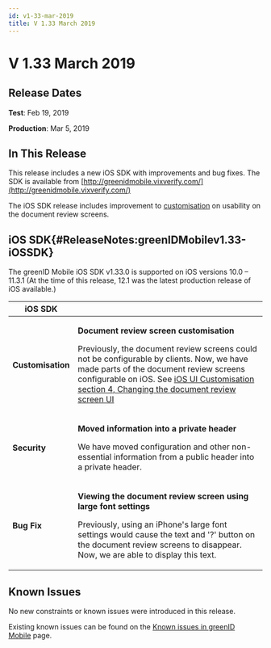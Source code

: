 ```yaml
---
id: v1-33-mar-2019
title: V 1.33 March 2019
---
```


# V 1.33 March 2019

## Release Dates

**Test**: Feb 19, 2019

**Production**: Mar 5, 2019

## In This Release

This release includes a new iOS SDK with improvements and bug fixes. The SDK is available from [http://greenidmobile.vixverify.com/](http://greenidmobile.vixverify.com/)

The iOS SDK release includes improvement to [customisation](https://vixverify.atlassian.net/wiki/spaces/GREEN/pages/336101657/iOS+UI+Customisation) on usability on the document review screens.

## iOS SDK{#ReleaseNotes:greenIDMobilev1.33-iOSSDK}

The greenID Mobile iOS SDK v1.33.0 is supported on iOS versions 10.0 – 11.3.1 (At the time of this release, 12.1 was the latest production release of iOS available.)

| **iOS SDK**       |                                                                                                                                                                                                                                                                                                                                                                                                                                             |
| ----------------- | ------------------------------------------------------------------------------------------------------------------------------------------------------------------------------------------------------------------------------------------------------------------------------------------------------------------------------------------------------------------------------------------------------------------------------------------- |
| **Customisation** | <p>**Document review screen customisation**</p><p>Previously, the document review screens could not be configurable by clients. Now, we have made parts of the document review screens configurable on iOS. See [iOS UI Customisation section 4, Changing the document review screen UI](https://vixverify.atlassian.net/wiki/spaces/GREEN/pages/336101657/iOS+UI+Customisation#iOSUICustomisation-4.ChangingthedocumentreviewscreenUI)</p> |
| **Security**      | <p>**Moved information into a private header**</p><p>We have moved configuration and other non-essential information from a public header into a private header.</p>                                                                                                                                                                                                                                                                        |
| **Bug Fix**       | <p>**Viewing the document review screen using large font settings**</p><p>Previously, using an iPhone's large font settings would cause the text and '?' button on the document review screens to disappear. Now, we are able to display this text.</p>                                                                                                                                                                                     |

## Known Issues

No new constraints or known issues were introduced in this release.

Existing known issues can be found on the [Known issues in greenID Mobile](https://vixverify.atlassian.net/wiki/spaces/GREEN/pages/459835177/Known+issues+in+greenID+Mobile) page. 
